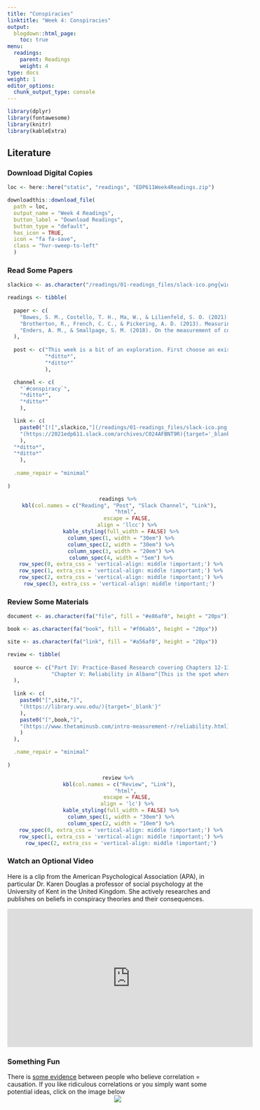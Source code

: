 ```yaml
---
title: "Conspiracies"
linktitle: "Week 4: Conspiracies"
output:
  blogdown::html_page:
    toc: true
menu:
  readings:
    parent: Readings
    weight: 4
type: docs
weight: 1
editor_options: 
  chunk_output_type: console
---
```


<style>
  .hvr-sweep-to-left {
    display: inline-block;
    vertical-align: middle;
    -webkit-transform: perspective(1px) translateZ(0);
    transform: perspective(1px) translateZ(0);
    box-shadow: 0 0 1px rgba(0, 0, 0, 0);
    position: relative;
    -webkit-transition-property: color;
    transition-property: color;
    -webkit-transition-duration: 0.25s;
    transition-duration: 0.25s;
  }

.hvr-sweep-to-left:before {
  content: "";
  position: absolute;
  z-index: -1;
  top: 0;
  left: 0;
  right: 0;
  bottom: 0;
  background: #175676;
    -webkit-transform: scaleX(0);
  transform: scaleX(0);
  -webkit-transform-origin: 100% 50%;
  transform-origin: 100% 50%;
  -webkit-transition-property: transform;
  transition-property: transform;
  -webkit-transition-duration: 0.3s;
  transition-duration: 0.3s;
  -webkit-transition-timing-function: ease-out;
  transition-timing-function: ease-out;
}

.hvr-sweep-to-left:hover, .hvr-sweep-to-left:focus, .hvr-sweep-to-left:active {
  color: white;
}

.hvr-sweep-to-left:hover:before, .hvr-sweep-to-left:focus:before, .hvr-sweep-to-left:active:before {
  -webkit-transform: scaleX(1);
  transform: scaleX(1);
}
</style>
  
```r
library(dplyr)
library(fontawesome)
library(knitr)
library(kableExtra)
```

## Literature

### Download Digital Copies

```r
loc <- here::here("static", "readings", "EDP611Week4Readings.zip")

downloadthis::download_file(
  path = loc,
  output_name = "Week 4 Readings",
  button_label = "Download Readings",
  button_type = "default",
  has_icon = TRUE,
  icon = "fa fa-save",
  class = "hvr-sweep-to-left"
  )
```

### Read Some Papers

```r

slackico <- as.character("/readings/01-readings_files/slack-ico.png{width=20px}")

readings <- tibble(
  
  paper <- c(
    "Bowes, S. M., Costello, T. H., Ma, W., & Lilienfeld, S. O. (2021). Looking under the tinfoil hat: Clarifying the personological and psychopathological correlates of conspiracy beliefs. *Journal of Personality, 89*(3), 422-436.",
    "Brotherton, R., French, C. C., & Pickering, A. D. (2013). Measuring belief in conspiracy theories: the generic conspiracist beliefs scale. *Frontiers in psychology, 4*, 279.",
    "Enders, A. M., & Smallpage, S. M. (2018). On the measurement of conspiracy beliefs. *Research & Politics*."
  ),
  
  post <- c("This week is a bit of an exploration. First choose an existing conspiracy or if you wish, make one up. Then develop a 7-15 item instrument in a Word document or PDF with the purpose of determining the level of belief that a person may exhibit in that conspiracy. Finally please post the following: (1) A brief description of your conspiracy, (2) your instrument, and (3) a few paragraphs describing how you would go about assessing the validity and reliability of your instrument.",
            "*ditto*",
            "*ditto*"
            ),

  channel <- c(
    "`#conspiracy`",
    "*ditto*",
    "*ditto*"
    ),

  link <- c(
    paste0("[![",slackico,"](/readings/01-readings_files/slack-ico.png 'Slack Icon'){width=20px}]",
    "(https://2021edp611.slack.com/archives/C024AFBNT9R){target='_blank'}"
    ),
  "*ditto*",
  "*ditto*"
    ),
  
  .name_repair = "minimal"
  
)

```


<center>
```r
readings %>%
  kbl(col.names = c("Reading", "Post", "Slack Channel", "Link"), 
      "html", 
      escape = FALSE,
      align = 'llcc') %>%
  kable_styling(full_width = FALSE) %>%
  column_spec(1, width = "30em") %>%
  column_spec(2, width = "30em") %>%
  column_spec(3, width = "20em") %>%
  column_spec(4, width = "5em") %>%
  row_spec(0, extra_css = 'vertical-align: middle !important;') %>%
  row_spec(1, extra_css = 'vertical-align: middle !important;') %>%
  row_spec(2, extra_css = 'vertical-align: middle !important;') %>%
  row_spec(3, extra_css = 'vertical-align: middle !important;') 
```
</center>

### Review Some Materials

```r

document <- as.character(fa("file", fill = "#e86af0", height = "20px"))

book <- as.character(fa("book", fill = "#f06ab5", height = "20px"))

site <- as.character(fa("link", fill = "#a56af0", height = "20px"))

review <- tibble(
  
  source <- c("Part IV: Practice-Based Research covering Chapters 12-13 in Balkin & Kleist",
              "Chapter V: Reliability in Albano^[This is the spot where the text may get a bit difficult to follow. If this is the case, please forgo the equations and really concentrate on how reliability is being assessed. We will cover some of the dense items in a practical sense.]"
  ),
  
  link <- c(
    paste0("[",site,"]",
    "(https://library.wvu.edu/){target='_blank'}"
    ),
    paste0("[",book,"]",
    "(https://www.thetaminusb.com/intro-measurement-r/reliability.html){target='_blank'}"
    )
  ),

  .name_repair = "minimal"
  
)

```

<center>
```r
review %>%
  kbl(col.names = c("Review", "Link"), 
      "html", 
      escape = FALSE,
      align = 'lc') %>%
  kable_styling(full_width = FALSE) %>%
  column_spec(1, width = "30em") %>%
  column_spec(2, width = "10em") %>%
  row_spec(0, extra_css = 'vertical-align: middle !important;') %>%
  row_spec(1, extra_css = 'vertical-align: middle !important;') %>%
  row_spec(2, extra_css = 'vertical-align: middle !important;')
```
</center>

### Watch an Optional Video

Here is a clip from the American Psychological Association (APA), in particular Dr. Karen Douglas a professor of social psychology at the University of Kent in the United Kingdom. She actively researches and publishes on beliefs in conspiracy theories and their consequences.

<p align="center">
<iframe width="560" height="315" src="https://www.youtube.com/embed/5MgBnl-fe4A" frameborder="0" allow="accelerometer; autoplay; encrypted-media; gyroscope; picture-in-picture" allowfullscreen></iframe>
</p>

### Something Fun

There is [some evidence](){target='_blank'} between people who believe correlation = causation. If you like ridiculous correlations or  you simply want some potential ideas, click on the image below
<center>
[![](/readings/04-readings_files/spurious-correlations.png)](https://www.tylervigen.com/spurious-correlations){target='_blank'}
</center>
